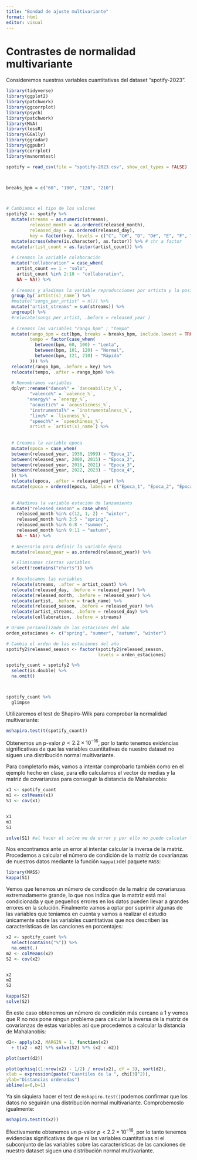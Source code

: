 ```yaml
---
title: "Bondad de ajuste multivariante"
format: html
editor: visual
---
```


# Contrastes de normalidad multivariante

Consideremos nuestras variables cuantitativas del dataset "spotify-2023".

```r
library(tidyverse)
library(ggplot2)
library(patchwork)
library(ggcorrplot)
library(psych)
library(patchwork)
library(MVA)
library(lessR)
library(GGally)
library(ggradar)
library(ggpubr)
library(corrplot)
library(mvnormtest)
```

```r
spotify = read_csv(file = "spotify-2023.csv", show_col_types = FALSE)



breaks_bpm = c("60", "100", "120", "210")



# Cambiamos el tipo de los valores
spotify2 <- spotify %>% 
  mutate(streams = as.numeric(streams),
         released_month = as.ordered(released_month),
         released_day = as.ordered(released_day),
         key = factor(key, levels = c("C", "C#", "D", "D#", "E", "F", "G", "G#", "A", "A#", "B"))) %>%
  mutate(across(where(is.character), as.factor)) %>% # chr a factor
  mutate(artist_count = as.factor(artist_count)) %>% 
  
  # Creamos la variable colaboración
  mutate("collaboration" = case_when(
    artist_count == 1 ~ "solo",
    artist_count %in% 2:10 ~ "collaboration", 
    NA ~ NA)) %>%
  
  # Creamos y añadimos la variable reproducciones por artista y la posicionamos antes de el dia de lanzamiento
  group_by(`artist(s)_name`) %>%
  #mutate("songs_per_artist" = n()) %>% 
  mutate("artist_streams" = sum(streams)) %>%
  ungroup() %>%
  #relocate(songs_per_artist, .before = released_year )
  
  # Creamos las variables "rango_bpm" ; "tempo"
  mutate(rango_bpm = cut(bpm, breaks = breaks_bpm, include.lowest = TRUE),
         tempo = factor(case_when(
           between(bpm, 60, 100) ~ "Lenta",
           between(bpm, 101, 120) ~ "Normal",
           between(bpm, 121, 210) ~ "Rápida"
         ))) %>% 
  relocate(rango_bpm, .before = key) %>% 
  relocate(tempo, .after = rango_bpm) %>% 
  
  # Renombramos variables
  dplyr::rename("dance%" = `danceability_%`,
         "valence%" = `valence_%`,
        "energy%" = `energy_%`,
         "acoustic%" = `acousticness_%`,
         "instrumental%" = `instrumentalness_%`,
         "live%" = `liveness_%`,
         "speech%" = `speechiness_%`,
         artist = `artist(s)_name`) %>% 
  
  
  # Creamos la variable epoca
  mutate(epoca = case_when(
  between(released_year, 1930, 1999) ~ "Epoca_1",
  between(released_year, 2000, 2015) ~ "Epoca_2",
  between(released_year, 2016, 2021) ~ "Epoca_3",
  between(released_year, 2022, 2023) ~ "Epoca_4",
  )) %>% 
  relocate(epoca, .after = released_year) %>% 
  mutate(epoca = ordered(epoca, labels = c("Epoca_1", "Epoca_2", "Epoca_3", "Epoca_4"))) %>% 
  
  
  # Añadimos la variable estación de lanzamiento
  mutate("released_season" = case_when(
    released_month %in% c(12, 1, 2) ~ "winter",
    released_month %in% 3:5 ~ "spring",
    released_month %in% 6:8 ~ "summer",
    released_month %in% 9:11 ~ "autumn",
    NA ~ NA)) %>% 
  
  # Necesario para definir la variable época
  mutate(released_year = as.ordered(released_year)) %>% 

  # Eliminamos ciertas variables
  select(!contains("charts")) %>% 
  
  # Recolocamos las variables
  relocate(streams, .after = artist_count) %>% 
  relocate(released_day, .before = released_year) %>% 
  relocate(released_month, .before = released_year) %>% 
  relocate(artist, .before = track_name) %>%
  relocate(released_season, .before = released_year) %>%
  relocate(artist_streams, .before = released_day) %>%
  relocate(collaboration, .before = streams)

# Orden personalizado de las estaciones del año
orden_estaciones <- c("spring", "summer", "autumn", "winter")

# Cambia el orden de las estaciones del año
spotify2$released_season <- factor(spotify2$released_season,
                                   levels = orden_estaciones)

spotify_cuant = spotify2 %>% 
  select(is.double) %>% 
  na.omit()



spotify_cuant %>% 
  glimpse

```

Utilizaremos el test de Shapiro-Wilk para comprobar la normalidad multivariante:

```r
mshapiro.test(t(spotify_cuant))
```

Obtenemos un p-valor $p < 2.2 × 10^{-16}$, por lo tanto tenemos evidencias significativas de que las variables cuantitativas de nuestro dataset no siguen una distribución normal multivariante.



Para completarlo más, vamos a intentar comprobarlo también como en el ejemplo hecho en clase, para ello calculamos el vector de medias y la matriz de covarianzas para conseguir la distancia de Mahalanobis:
```r

x1 <- spotify_cuant
m1 <- colMeans(x1)
S1 <- cov(x1)


x1
m1
S1


```

```r
solve(S1) #al hacer el solve me da error y por ello no puedo calcular la distancia siguiente
```

Nos encontramos ante un error al intentar calcular la inversa de la matriz. Procedemos a calcular el número de condición de la matriz de covarianzas de nuestros datos mediante la función `kappa()`del paquete `MASS`:

```r
library(MASS)
kappa(S1)
```

Vemos que tenemos un número de condicoón de la matriz de covarianzas extremadamente grande, lo que nos indica que la mattriz está mal condicionada y que pequeños errores en los datos pueden llevar a grandes errores en la solución. Finalmente vamos a optar por suprimir algunas de las variables que teniamos en cuenta y vamos a realizar el estudio únicamente sobre las variables cuantitativas que nos describen las características de las canciones en porcentajes:

```r

x2 <- spotify_cuant %>%
  select(contains("%")) %>%
  na.omit(.)
m2 <- colMeans(x2)
S2 <- cov(x2)


x2
m2
S2


```
```r
kappa(S2)
solve(S2)
```
En este caso obtenemos un número de condición más cercano a 1 y vemos que R no nos pone ningun problema para calcular la inversa de la matriz de covarianzas de estas variables asi que procedemos a calcular la distancia de Mahalanobis:



```r
d2<- apply(x2, MARGIN = 1, function(x2)
  + t(x2 - m2) %*% solve(S2) %*% (x2 - m2))

plot(sort(d2))
```
```r
plot(qchisq((1:nrow(x2) - 1/2) / nrow(x2), df = 3), sort(d2), 
xlab = expression(paste("Cuantiles de la ", chi[3]^2)),
ylab="Distancias ordenadas")
abline(a=0,b=1)
```
Ya sin siquiera hacer el test de `mshapiro.test()`podemos confirmar que los datos no seguirán una distribución normal multivariante. Comprobemoslo igualmente: 

```r
mshapiro.test(t(x2))
```
Efectivamente obtenemos un p-valor $p < 2.2 × 10^{-16}$, por lo tanto tenemos evidencias significativas de que ni las variables cuantitativas ni el subconjunto de las variables sobre las características de las canciones de nuestro dataset siguen una distribución normal multivariante.



